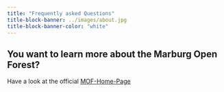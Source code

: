 ```yaml
---
title: "Frequently asked Questions"
title-block-banner: ../images/about.jpg
title-block-banner-color: "white"
---
```



::: {.callout-info collapse="true"}
## You want to learn more about the Marburg Open Forest?

Have a look at the official [MOF-Home-Page](https://www.uni-marburg.de/de/marburg-open-forest)
:::

